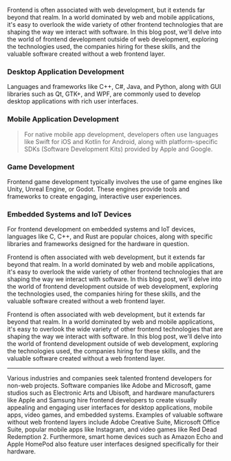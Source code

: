 Frontend is often associated with web development, but it extends far beyond that realm. In a world dominated by web and mobile applications, it's easy to overlook the wide variety of other frontend technologies that are shaping the way we interact with software. In this blog post, we'll delve into the world of frontend development outside of web development, exploring the technologies used, the companies hiring for these skills, and the valuable software created without a web frontend layer.

### **Desktop Application Development**

Languages and frameworks like C++, C#, Java, and Python, along with GUI libraries such as Qt, GTK+, and WPF, are commonly used to develop desktop applications with rich user interfaces.

### **Mobile Application Development**

> For native mobile app development, developers often use languages like Swift for iOS and Kotlin for Android, along with platform-specific SDKs (Software Development Kits) provided by Apple and Google.

### **Game Development**

Frontend game development typically involves the use of game engines like Unity, Unreal Engine, or Godot. These engines provide tools and frameworks to create engaging, interactive user experiences.

### **Embedded Systems and IoT Devices**

For frontend development on embedded systems and IoT devices, languages like C, C++, and Rust are popular choices, along with specific libraries and frameworks designed for the hardware in question.

Frontend is often associated with web development, but it extends far beyond that realm. In a world dominated by web and mobile applications, it's easy to overlook the wide variety of other frontend technologies that are shaping the way we interact with software. In this blog post, we'll delve into the world of frontend development outside of web development, exploring the technologies used, the companies hiring for these skills, and the valuable software created without a web frontend layer.

Frontend is often associated with web development, but it extends far beyond that realm. In a world dominated by web and mobile applications, it's easy to overlook the wide variety of other frontend technologies that are shaping the way we interact with software. In this blog post, we'll delve into the world of frontend development outside of web development, exploring the technologies used, the companies hiring for these skills, and the valuable software created without a web frontend layer.

---

Various industries and companies seek talented frontend developers for non-web projects. Software companies like Adobe and Microsoft, game studios such as Electronic Arts and Ubisoft, and hardware manufacturers like Apple and Samsung hire frontend developers to create visually appealing and engaging user interfaces for desktop applications, mobile apps, video games, and embedded systems. Examples of valuable software without web frontend layers include Adobe Creative Suite, Microsoft Office Suite, popular mobile apps like Instagram, and video games like Red Dead Redemption 2. Furthermore, smart home devices such as Amazon Echo and Apple HomePod also feature user interfaces designed specifically for their hardware.
